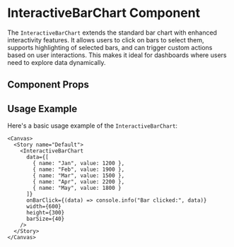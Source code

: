 

<Meta of={InteractiveBarChart} />

# InteractiveBarChart Component

The `InteractiveBarChart` extends the standard bar chart with enhanced interactivity features. It allows users to click on bars to select them, supports highlighting of selected bars, and can trigger custom actions based on user interactions. This makes it ideal for dashboards where users need to explore data dynamically.

## Component Props

<Canvas of={InteractiveBarChart} />

<Controls />

## Usage Example

Here's a basic usage example of the `InteractiveBarChart`:

```tsx
<Canvas>
  <Story name="Default">
    <InteractiveBarChart 
      data={[
        { name: "Jan", value: 1200 },
        { name: "Feb", value: 1900 },
        { name: "Mar", value: 1500 },
        { name: "Apr", value: 2200 },
        { name: "May", value: 1800 }
      ]}
      onBarClick={(data) => console.info("Bar clicked:", data)}
      width={600}
      height={300}
      barSize={40}
    />
  </Story>
</Canvas>
``` 